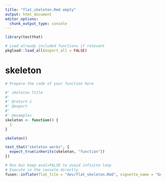 ```yaml
---
title: "flat_skeleton.Rmd empty"
output: html_document
editor_options: 
  chunk_output_type: console
---
```


```r
library(testthat)
```

```r
# Load already included functions if relevant
pkgload::load_all(export_all = FALSE)
```

# skeleton

```r
# Prepare the code of your function here
```

```r
#' skeleton Title
#'
#' @return 1
#' @export
#'
#' @examples
skeleton <- function() {
  1
}
```

```r
skeleton()
```

```r
test_that("skeleton works", {
  expect_true(inherits(skeleton, "function"))
})
```


```r
# Run but keep eval=FALSE to avoid infinite loop
# Execute in the console directly
fusen::inflate(flat_file = "dev/flat_skeleton.Rmd", vignette_name = "Go further")
```


